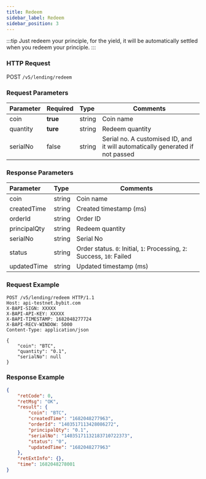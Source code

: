 ```yaml
---
title: Redeem
sidebar_label: Redeem
sidebar_position: 3
---
```


:::tip
Just redeem your principle, for the yield, it will be automatically settled when you redeem your principle.
:::

### HTTP Request
POST `/v5/lending/redeem`

### Request Parameters
| Parameter | Required | Type | Comments|
|:----- |:-------|:-----|------ |
|coin |**true** |string |Coin name |
|quantity |**ture** |string |Redeem quantity |
|serialNo |false |string |Serial no. A customised ID, and it will automatically generated if not passed |

### Response Parameters
| Parameter | Type | Comments|
|:----- |:-----|----- |
|coin |string |Coin name |
|createdTime |string |Created timestamp (ms) |
|orderId |string |Order ID |
|principalQty |string |Redeem quantity |
|serialNo	|string	|Serial No|
|status	|string	|Order status. `0`: Initial, `1`: Processing, `2`: Success, `10`: Failed|
|updatedTime |string |Updated timestamp (ms) |

### Request Example

```http
POST /v5/lending/redeem HTTP/1.1
Host: api-testnet.bybit.com
X-BAPI-SIGN: XXXXX
X-BAPI-API-KEY: XXXXX
X-BAPI-TIMESTAMP: 1682048277724
X-BAPI-RECV-WINDOW: 5000
Content-Type: application/json

{
    "coin": "BTC",
    "quantity": "0.1",
    "serialNo": null
}
```

### Response Example

```json
{
    "retCode": 0,
    "retMsg": "OK",
    "result": {
        "coin": "BTC",
        "createdTime": "1682048277963",
        "orderId": "1403517113428086272",
        "principalQty": "0.1",
        "serialNo": "14035171132183710722373",
        "status": "0",
        "updatedTime": "1682048277963"
    },
    "retExtInfo": {},
    "time": 1682048278001
}
```
